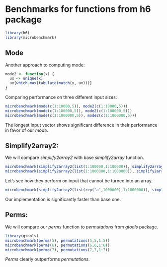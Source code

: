 <!--
%\VignetteEngine{knitr::knitr}
%\VignetteIndexEntry{Benchmarks of functions from h6 package}
-->

  Benchmarks for functions from **h6** package
=======================================

```r
library(h6)
library(microbenchmark)
```


Mode
------------

Another approach to computing mode:
```r
mode2 <- function(x) {
  ux <- unique(x)
  ux[which.max(tabulate(match(x, ux)))]
}
```

Comparing performance on three different input sizes:

```r
microbenchmark(mode(c(1:10000,5)), mode2(c(1:10000,5)))
microbenchmark(mode(c(1:100000,5)), mode2(c(1:100000,5)))
microbenchmark(mode(c(1:1000000,5)), mode2(c(1:1000000,5)))
```
The longest input vector shows significant difference in their performance in favor of our *mode*.

Simplify2array2:
----------------------------
We will compare *simplify2array2* with base *simplify2array* function.
```r
microbenchmark(simplify2array2(list(1:100000,1:100000)), simplify2array(list(1:100000,1:100000)))
microbenchmark(simplify2array2(list(1:1000000,1:1000000)), simplify2array(list(1:1000000,1:1000000)))
```

Let's see how they perform on input that cannot be turned into an array.

```r
microbenchmark(simplify2array2(list(rep("a",1000000),1:1000000)), simplify2array(list(rep("a",1000000),1:1000000)))
```

Our implementation is significantly faster than base one.

Perms:
-----------------------------

We will compare our *perms* function to *permutations* from *gtools* package.
```r
library(gtools)
microbenchmark(perms(5), permutations(5,5,1:5))
microbenchmark(perms(6), permutations(6,6,1:6))
microbenchmark(perms(7), permutations(7,7,1:7))
```

*Perms* clearly outperforms *permutations*.
